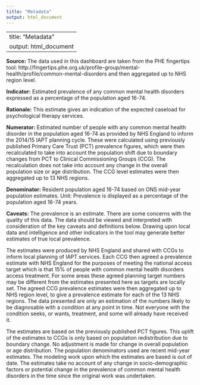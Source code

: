 ```yaml
---
title: "Metadata"
output: html_document
---
```

---
title: "Metadata"
output: html_document
---

**Source:** The data used in this dashboard are taken from the PHE fingertips tool: http://fingertips.phe.org.uk/profile-group/mental-health/profile/common-mental-disorders and then aggregated up to NHS region level.

**Indicator:** Estimated prevalence of any common mental health disorders expressed as a percentage of the population aged 16-74.

**Rationale:** This estimate gives an indication of the expected caseload for psychological therapy services.

**Numerator:** Estimated number of people with any common mental health disorder in the population aged 16-74 as provided by NHS England to inform the 2014/15 IAPT planning cycle. These were calculated using previously published Primary Care Trust (PCT) prevalence figures, which were then recalculated to take into account the population shift due to boundary changes from PCT to Clinical Commissioning Groups (CCG). The recalculation does not take into account any change in the overall population size or age distribution. The CCG level estimates were then aggregated up to 13 NHS regions.

**Denominator:** Resident population aged 16-74 based on ONS mid-year population estimates. 
Unit: Prevalence is displayed as a percentage of the population aged 16-74 years.

**Caveats:** The prevalence is an estimate. There are some concerns with the quality of this data. The data should be viewed and interpreted with consideration of the key caveats and definitions below.  Drawing upon local data and intelligence and other indicators in the tool may generate better estimates of true local prevalence.

The estimates were produced by NHS England and shared with CCGs to inform local planning of IAPT services. Each CCG then agreed a prevalence estimate with NHS England for the purposes of meeting the national access target which is that 15% of people with common mental health disorders access treatment.  For some areas these agreed planning target numbers may be different from the estimates presented here as targets are locally set. The agreed CCG prevalence estimates were then aggregated up to NHS region level, to give a prevalence estimate for each of the 13 NHS regions.
The data presented are only an estimation of the numbers likely to be diagnosable with a condition at any point in time. Not everyone with the condition seeks, or wants, treatment, and some will already have received it.

The estimates are based on the previously published PCT figures. This uplift of the estimates to CCGs is only based on population redistribution due to boundary change. No adjustment is made for change in overall population or age distribution. The population denominators used are recent mid-year estimates.
The modeling work upon which the estimates are based is out of date.  The estimates take no account of any change in socio-demographic factors or potential change in the prevalence of common mental health disorders in the time since the original work was undertaken.